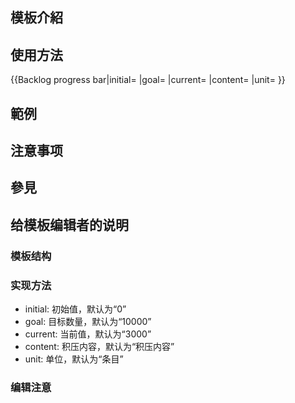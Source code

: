 <IncludeOnly><!-- 在這裡加入模板的保護標識 --></IncludeOnly>
<!-- 在本行下編輯模板說明 -->
== 模板介紹 ==

== 使用方法 ==
<nowiki>{{Backlog progress bar|initial= |goal= |current= |content= |unit= }}</nowiki>

== 範例 ==
{{Backlog progress bar|initial=2000 |goal=2100 |current=2020 |content= 二十一世纪进度 |unit=年 }}

== 注意事项 ==

== 參見 ==
{{Progress templates}}

== 给模板编辑者的说明 ==
=== 模板结构 ===
=== 实现方法 ===
* initial: 初始值，默认为“0”
* goal: 目标数量，默认为“10000”
* current: 当前值，默认为“3000”
* content: 积压内容，默认为“积压内容”
* unit: 单位，默认为“条目”

=== 编辑注意 ===

<IncludeOnly>
<!-- 本行下加入模板的分類 -->

<!-- 本行下加入模板的跨語言鏈接 -->

</IncludeOnly>
